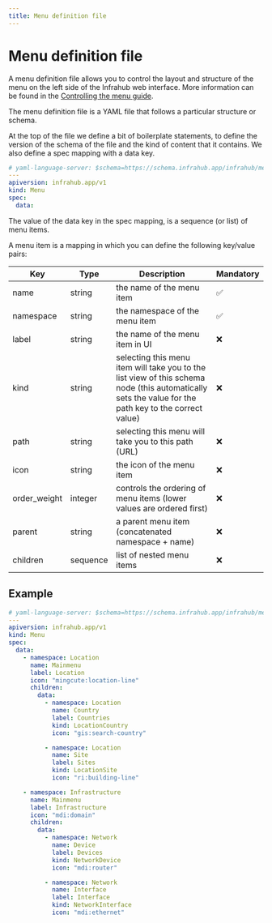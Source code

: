 ```yaml
---
title: Menu definition file
---
```


# Menu definition file

A menu definition file allows you to control the layout and structure of the menu on the left side of the Infrahub web interface. More information can be found in the [Controlling the menu guide](../guides/menu).

The menu definition file is a YAML file that follows a particular structure or schema.

At the top of the file we define a bit of boilerplate statements, to define the version of the schema of the file and the kind of content that it contains. We also define a spec mapping with a data key.

```yaml
# yaml-language-server: $schema=https://schema.infrahub.app/infrahub/menu/latest.json
---
apiversion: infrahub.app/v1
kind: Menu
spec:
  data:
```

The value of the data key in the spec mapping, is a sequence (or list) of menu items.

A menu item is a mapping in which you can define the following key/value pairs:

| Key          | Type     | Description                                                                                                                                           | Mandatory          |
|--------------|----------|-------------------------------------------------------------------------------------------------------------------------------------------------------|--------------------|
| name         | string   | the name of the menu item                                                                                                                             | :white_check_mark: |
| namespace    | string   | the namespace of the menu item                                                                                                                        | :white_check_mark: |
| label        | string   | the name of the menu item in UI                                                                                                                       | :x:                |
| kind         | string   | selecting this menu item will take you to the list view of this schema node (this automatically sets the value for the path key to the correct value) | :x:                |
| path         | string   | selecting this menu will take you to this path (URL)                                                                                                  | :x:                |
| icon         | string   | the icon of the menu item                                                                                                                             | :x:                |
| order_weight | integer  | controls the ordering of menu items (lower values are ordered first)                                                                                  | :x:                |
| parent       | string   | a parent menu item (concatenated namespace + name)                                                                                                    | :x:                |
| children     | sequence | list of nested menu items                                                                                                                             | :x:                |

## Example

```yaml
# yaml-language-server: $schema=https://schema.infrahub.app/infrahub/menu/latest.json
---
apiversion: infrahub.app/v1
kind: Menu
spec:
  data:
    - namespace: Location
      name: Mainmenu
      label: Location
      icon: "mingcute:location-line"
      children:
        data:
          - namespace: Location
            name: Country
            label: Countries
            kind: LocationCountry
            icon: "gis:search-country"

          - namespace: Location
            name: Site
            label: Sites
            kind: LocationSite
            icon: "ri:building-line"

    - namespace: Infrastructure
      name: Mainmenu
      label: Infrastructure
      icon: "mdi:domain"
      children:
        data:
          - namespace: Network
            name: Device
            label: Devices
            kind: NetworkDevice
            icon: "mdi:router"

          - namespace: Network
            name: Interface
            label: Interface
            kind: NetworkInterface
            icon: "mdi:ethernet"
```

